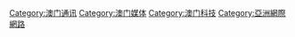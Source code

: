 {{Catnav|頁面分類|各種主題的頁面分類|依中国各省来作的分类|中国各省媒体|澳门媒体}}
{{Catnav|頁面分類|人类社会|通信|各国通讯|澳门通讯}}
{{Catnav|頁面分類|人类社会|亞洲社會|香港社會|澳门通讯}}
{{Catnav|頁面分類|人类社会|中國社會|香港社會|澳门通讯}}

[[Category:澳门通讯|Category:澳门通讯]]
[[Category:澳门媒体|Category:澳门媒体]]
[[Category:澳门科技|Category:澳门科技]]
[[Category:亞洲網際網路|Category:亞洲網際網路]]